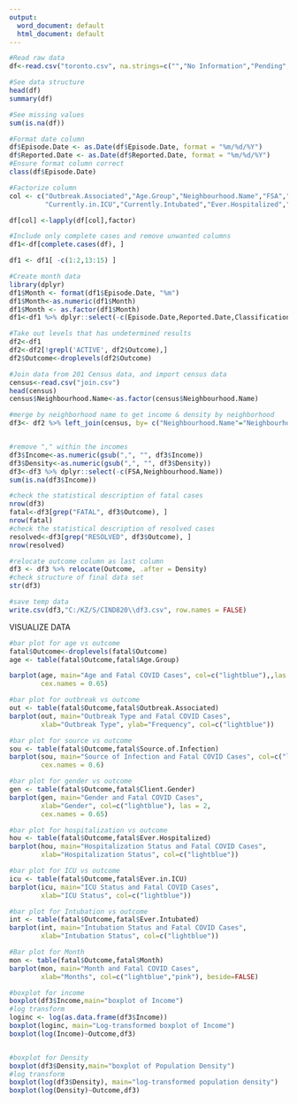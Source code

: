 ---
output:
  word_document: default
  html_document: default
---

```{r}
#Read raw data
df<-read.csv("toronto.csv", na.strings=c("","No Information","Pending","UNKNOWN","NOT LISTED, PLEASE SPECIFY","OTHER"))
```

```{r}
#See data structure
head(df)
summary(df)
```


```{r}

#See missing values
sum(is.na(df))
```

```{r}
#Format date column
df$Episode.Date <- as.Date(df$Episode.Date, format = "%m/%d/%Y")
df$Reported.Date <- as.Date(df$Reported.Date, format = "%m/%d/%Y")
#Ensure format column correct
class(df$Episode.Date)
```


```{r}
#Factorize column
col <- c("Outbreak.Associated","Age.Group","Neighbourhood.Name","FSA","Source.of.Infection","Classification","Client.Gender", "Outcome","Currently.Hospitalized",
         "Currently.in.ICU","Currently.Intubated","Ever.Hospitalized","Ever.in.ICU","Ever.Intubated")

df[col] <-lapply(df[col],factor)

```


```{r}

#Include only complete cases and remove unwanted columns
df1<-df[complete.cases(df), ]

df1 <- df1[ -c(1:2,13:15) ]

```


```{r}
#Create month data
library(dplyr)
df1$Month <- format(df1$Episode.Date, "%m")
df1$Month<-as.numeric(df1$Month)
df1$Month <- as.factor(df1$Month)
df1<-df1 %>% dplyr::select(-c(Episode.Date,Reported.Date,Classification))

```


```{r}

#Take out levels that has undetermined results
df2<-df1
df2<-df2[!grepl('ACTIVE', df2$Outcome),]
df2$Outcome<-droplevels(df2$Outcome)


```



```{r}
#Join data from 201 Census data, and import census data
census<-read.csv("join.csv")
head(census)
census$Neighbourhood.Name<-as.factor(census$Neighbourhood.Name)

#merge by neighborhood name to get income & density by neighborhood
df3<- df2 %>% left_join(census, by= c("Neighbourhood.Name"="Neighbourhood.Name"))


#remove "," within the incomes
df3$Income<-as.numeric(gsub(",", "", df3$Income))
df3$Density<-as.numeric(gsub(",", "", df3$Density))
df3<-df3 %>% dplyr::select(-c(FSA,Neighbourhood.Name))
sum(is.na(df3$Income))
```

```{r}
#check the statistical description of fatal cases
nrow(df3)
fatal<-df3[grep("FATAL", df3$Outcome), ]
nrow(fatal)
#check the statistical description of resolved cases
resolved<-df3[grep("RESOLVED", df3$Outcome), ]
nrow(resolved)
```




```{r}

#relocate outcome column as last column
df3 <- df3 %>% relocate(Outcome, .after = Density)
#check structure of final data set
str(df3)

```
```{r}
#save temp data
write.csv(df3,"C:/KZ/S/CIND820\\df3.csv", row.names = FALSE)
```

VISUALIZE DATA
```{r}
#bar plot for age vs outcome
fatal$Outcome<-droplevels(fatal$Outcome)
age <- table(fatal$Outcome,fatal$Age.Group)

barplot(age, main="Age and Fatal COVID Cases", col=c("lightblue"),,las = 2,
        cex.names = 0.65)
```

```{r}
#bar plot for outbreak vs outcome
out <- table(fatal$Outcome,fatal$Outbreak.Associated)
barplot(out, main="Outbreak Type and Fatal COVID Cases",
        xlab="Outbreak Type", ylab="Frequency", col=c("lightblue"))
```

```{r}
#bar plot for source vs outcome
sou <- table(fatal$Outcome,fatal$Source.of.Infection)
barplot(sou, main="Source of Infection and Fatal COVID Cases", col=c("lightblue"),
        cex.names = 0.6)

```

```{r}
#bar plot for gender vs outcome
gen <- table(fatal$Outcome,fatal$Client.Gender)
barplot(gen, main="Gender and Fatal COVID Cases",
        xlab="Gender", col=c("lightblue"), las = 2,
        cex.names = 0.65)
```

```{r}
#bar plot for hospitalization vs outcome
hou <- table(fatal$Outcome,fatal$Ever.Hospitalized)
barplot(hou, main="Hospitalization Status and Fatal COVID Cases",
        xlab="Hospitalization Status", col=c("lightblue"))
```

```{r}
#bar plot for ICU vs outcome
icu <- table(fatal$Outcome,fatal$Ever.in.ICU)
barplot(icu, main="ICU Status and Fatal COVID Cases",
        xlab="ICU Status", col=c("lightblue"))
```

```{r}
#bar plot for Intubation vs outcome
int <- table(fatal$Outcome,fatal$Ever.Intubated)
barplot(int, main="Intubation Status and Fatal COVID Cases",
        xlab="Intubation Status", col=c("lightblue"))
```

```{r}
#Bar plot for Month
mon <- table(fatal$Outcome,fatal$Month)
barplot(mon, main="Month and Fatal COVID Cases",
        xlab="Months", col=c("lightblue","pink"), beside=FALSE)
```

```{r}
#boxplot for income
boxplot(df3$Income,main="boxplot of Income")
#log transform 
loginc <- log(as.data.frame(df3$Income))
boxplot(loginc, main="Log-transformed boxplot of Income")
boxplot(log(Income)~Outcome,df3)
```

```{r}

```

```{r}
#boxplot for Density
boxplot(df3$Density,main="boxplot of Population Density")
#log transform
boxplot(log(df3$Density), main="log-transformed population density")
boxplot(log(Density)~Outcome,df3)
```
        